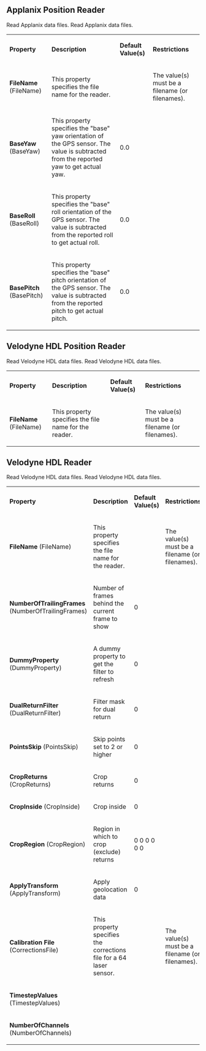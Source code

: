
==Applanix Position Reader==

Read Applanix data files.
Read Applanix data files.


{| class="PropertiesTable" border="1" cellpadding="5"
|-
| '''Property'''
| '''Description'''
| '''Default Value(s)'''
| '''Restrictions'''

|-
|'''FileName''' (FileName)
|

This property specifies the file name for the reader.

|

|
The value(s) must be a filename (or filenames).
|-
|'''BaseYaw''' (BaseYaw)
|

This property specifies the "base" yaw orientation of the GPS
sensor. The value is subtracted from the reported yaw to get
actual yaw.

|
0.0
|

|-
|'''BaseRoll''' (BaseRoll)
|

This property specifies the "base" roll orientation of the GPS
sensor. The value is subtracted from the reported roll to get
actual roll.

|
0.0
|

|-
|'''BasePitch''' (BasePitch)
|

This property specifies the "base" pitch orientation of the GPS
sensor. The value is subtracted from the reported pitch to get
actual pitch.

|
0.0
|


|}

==Velodyne HDL Position Reader==

Read Velodyne HDL data files.
Read Velodyne HDL data files.


{| class="PropertiesTable" border="1" cellpadding="5"
|-
| '''Property'''
| '''Description'''
| '''Default Value(s)'''
| '''Restrictions'''

|-
|'''FileName''' (FileName)
|

This property specifies the file name for the reader.

|

|
The value(s) must be a filename (or filenames).

|}

==Velodyne HDL Reader==

Read Velodyne HDL data files.
Read Velodyne HDL data files.


{| class="PropertiesTable" border="1" cellpadding="5"
|-
| '''Property'''
| '''Description'''
| '''Default Value(s)'''
| '''Restrictions'''

|-
|'''FileName''' (FileName)
|

This property specifies the file name for the reader.

|

|
The value(s) must be a filename (or filenames).
|-
|'''NumberOfTrailingFrames''' (NumberOfTrailingFrames)
|

Number of frames behind the current frame to show

|
0
|

|-
|'''DummyProperty''' (DummyProperty)
|

A dummy property to get the filter to refresh

|
0
|

|-
|'''DualReturnFilter''' (DualReturnFilter)
|

Filter mask for dual return

|
0
|

|-
|'''PointsSkip''' (PointsSkip)
|

Skip points set to 2 or higher

|
0
|

|-
|'''CropReturns''' (CropReturns)
|

Crop returns

|
0
|

|-
|'''CropInside''' (CropInside)
|

Crop inside

|
0
|

|-
|'''CropRegion''' (CropRegion)
|

Region in which to crop (exclude) returns

|
0 0 0 0 0 0
|

|-
|'''ApplyTransform''' (ApplyTransform)
|

Apply geolocation data

|
0
|

|-
|'''Calibration File''' (CorrectionsFile)
|

This property specifies the corrections file for a 64 laser sensor.

|

|
The value(s) must be a filename (or filenames).
|-
|'''TimestepValues''' (TimestepValues)
|

|

|

|-
|'''NumberOfChannels''' (NumberOfChannels)
|

|

|


|}

